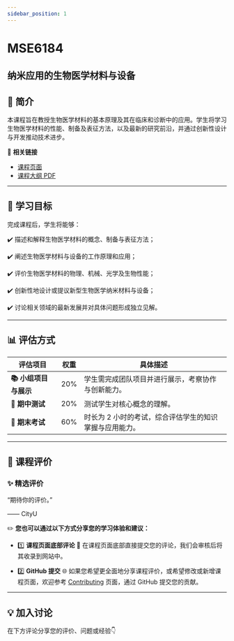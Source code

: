 ```yaml
---
sidebar_position: 1
---
```


# MSE6184
## 纳米应用的生物医学材料与设备

## **📘 简介**
本课程旨在教授生物医学材料的基本原理及其在临床和诊断中的应用。学生将学习生物医学材料的性能、制备及表征方法，以及最新的研究前沿，并通过创新性设计与开发推动技术进步。

🔗 **相关链接**
- [课程页面](https://www.cityu.edu.hk/catalogue/pg/202425/course/MSE6184.htm)
- [课程大纲 PDF](https://www.cityu.edu.hk/catalogue/pg/202425/course/MSE6184.pdf)

---

## **🎯 学习目标**

完成课程后，学生将能够：

✔️ 描述和解释生物医学材料的概念、制备与表征方法；

✔️ 阐述生物医学材料与设备的工作原理和应用；

✔️ 评价生物医学材料的物理、机械、光学及生物性能；

✔️ 创新性地设计或提议新型生物医学纳米材料与设备；

✔️ 讨论相关领域的最新发展并对具体问题形成独立见解。

---

## **📊 评估方式**

| **评估项目**          | **权重** | **具体描述**                                                                                       |
|----------------------|---------|---------------------------------------------------------------------------------------------------|
| **📚 小组项目与展示** | 20%     | 学生需完成团队项目并进行展示，考察协作与创新能力。                                                   |
| **📖 期中测试**        | 20%     | 测试学生对核心概念的理解。                                                                         |
| **📖 期末考试**        | 60%     | 时长为 2 小时的考试，综合评估学生的知识掌握与应用能力。                                             |

---

## **💬 课程评价**

### ✨ **精选评价**
<div className={commentStyles.commentBox}>
    <p className={commentStyles.commentText}>
        “期待你的评价。”
    </p>
    <p className={commentStyles.commentAuthor}>—— CityU</p>
</div>

✏️ **您也可以通过以下方式分享您的学习体验和建议：**

- 1️⃣ **课程页面底部评论**
💬 在课程页面底部直接提交您的评论，我们会审核后将其收录到网站中。

- 2️⃣ **GitHub 提交**
🌐 如果您希望更全面地分享课程评价，或希望修改或新增课程页面，欢迎参考 [Contributing](https://penjc.github.io/cityU-navigator/contributing) 页面，通过 GitHub 提交您的贡献。

---

## **💡 加入讨论**

在下方评论分享您的评价、问题或经验👇
<Utterances />